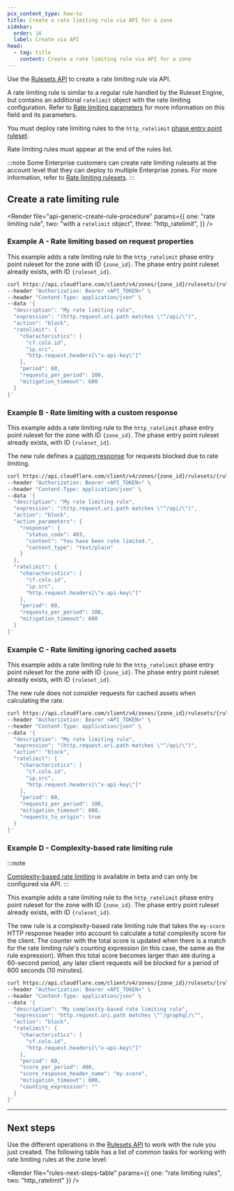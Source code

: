 ```yaml
---
pcx_content_type: how-to
title: Create a rate limiting rule via API for a zone
sidebar:
  order: 16
  label: Create via API
head:
  - tag: title
    content: Create a rate limiting rule via API for a zone
---
```



Use the [Rulesets API](/ruleset-engine/rulesets-api/) to create a rate limiting rule via API.

A rate limiting rule is similar to a regular rule handled by the Ruleset Engine, but contains an additional `ratelimit` object with the rate limiting configuration. Refer to [Rate limiting parameters](/waf/rate-limiting-rules/parameters/) for more information on this field and its parameters.

You must deploy rate limiting rules to the `http_ratelimit` [phase entry point ruleset](/ruleset-engine/about/rulesets/#entry-point-ruleset).

Rate limiting rules must appear at the end of the rules list.

:::note
Some Enterprise customers can create rate limiting rulesets at the account level that they can deploy to multiple Enterprise zones. For more information, refer to [Rate limiting rulesets](/waf/account/rate-limiting-rulesets/).
:::

## Create a rate limiting rule

<Render
	file="api-generic-create-rule-procedure"
	params={{
		one: "rate limiting rule",
		two: "with a `ratelimit` object",
		three: "http_ratelimit",
	}}
/>

### Example A - Rate limiting based on request properties

This example adds a rate limiting rule to the `http_ratelimit` phase entry point ruleset for the zone with ID `{zone_id}`. The phase entry point ruleset already exists, with ID `{ruleset_id}`.

```bash
curl https://api.cloudflare.com/client/v4/zones/{zone_id}/rulesets/{ruleset_id}/rules \
--header "Authorization: Bearer <API_TOKEN>" \
--header "Content-Type: application/json" \
--data '{
  "description": "My rate limiting rule",
  "expression": "(http.request.uri.path matches \"^/api/\")",
  "action": "block",
  "ratelimit": {
    "characteristics": [
      "cf.colo.id",
      "ip.src",
      "http.request.headers[\"x-api-key\"]"
    ],
    "period": 60,
    "requests_per_period": 100,
    "mitigation_timeout": 600
  }
}'
```

<Render file="api-create-ruleset-with-rule" />

### Example B - Rate limiting with a custom response

This example adds a rate limiting rule to the `http_ratelimit` phase entry point ruleset for the zone with ID `{zone_id}`. The phase entry point ruleset already exists, with ID `{ruleset_id}`.

The new rule defines a [custom response](/waf/rate-limiting-rules/create-zone-dashboard/#configure-a-custom-response-for-blocked-requests) for requests blocked due to rate limiting.

```bash null {9-13}
curl https://api.cloudflare.com/client/v4/zones/{zone_id}/rulesets/{ruleset_id}/rules \
--header "Authorization: Bearer <API_TOKEN>" \
--header "Content-Type: application/json" \
--data '{
  "description": "My rate limiting rule",
  "expression": "(http.request.uri.path matches \"^/api/\")",
  "action": "block",
  "action_parameters": {
    "response": {
      "status_code": 403,
      "content": "You have been rate limited.",
      "content_type": "text/plain"
    }
  },
  "ratelimit": {
    "characteristics": [
      "cf.colo.id",
      "ip.src",
      "http.request.headers[\"x-api-key\"]"
    ],
    "period": 60,
    "requests_per_period": 100,
    "mitigation_timeout": 600
  }
}'
```

<Render file="api-create-ruleset-with-rule" />

### Example C - Rate limiting ignoring cached assets

This example adds a rate limiting rule to the `http_ratelimit` phase entry point ruleset for the zone with ID `{zone_id}`. The phase entry point ruleset already exists, with ID `{ruleset_id}`.

The new rule does not consider requests for cached assets when calculating the rate.

```bash null {17}
curl https://api.cloudflare.com/client/v4/zones/{zone_id}/rulesets/{ruleset_id}/rules \
--header "Authorization: Bearer <API_TOKEN>" \
--header "Content-Type: application/json" \
--data '{
  "description": "My rate limiting rule",
  "expression": "(http.request.uri.path matches \"^/api/\")",
  "action": "block",
  "ratelimit": {
    "characteristics": [
      "cf.colo.id",
      "ip.src",
      "http.request.headers[\"x-api-key\"]"
    ],
    "period": 60,
    "requests_per_period": 100,
    "mitigation_timeout": 600,
    "requests_to_origin": true
  }
}'
```

<Render file="api-create-ruleset-with-rule" />

### Example D - Complexity-based rate limiting rule

:::note

[Complexity-based rate limiting](/waf/rate-limiting-rules/request-rate/#complexity-based-rate-limiting) is available in beta and can only be configured via API.
:::

This example adds a rate limiting rule to the `http_ratelimit` phase entry point ruleset for the zone with ID `{zone_id}`. The phase entry point ruleset already exists, with ID `{ruleset_id}`.

The new rule is a complexity-based rate limiting rule that takes the `my-score` HTTP response header into account to calculate a total complexity score for the client. The counter with the total score is updated when there is a match for the rate limiting rule's counting expression (in this case, the same as the rule expression). When this total score becomes larger than `400` during a 60-second period, any later client requests will be blocked for a period of 600 seconds (10 minutes).

```bash null {14-15}
curl https://api.cloudflare.com/client/v4/zones/{zone_id}/rulesets/{ruleset_id}/rules \
--header "Authorization: Bearer <API_TOKEN>" \
--header "Content-Type: application/json" \
--data '{
  "description": "My complexity-based rate limiting rule",
  "expression": "http.request.uri.path matches \"^/graphql/\"",
  "action": "block",
  "ratelimit": {
    "characteristics": [
      "cf.colo.id",
      "http.request.headers[\"x-api-key\"]"
    ],
    "period": 60,
    "score_per_period": 400,
    "score_response_header_name": "my-score",
    "mitigation_timeout": 600,
    "counting_expression": ""
  }
}'
```

<Render file="api-create-ruleset-with-rule" />

---

## Next steps

Use the different operations in the [Rulesets API](/ruleset-engine/rulesets-api/) to work with the rule you just created. The following table has a list of common tasks for working with rate limiting rules at the zone level:

<Render
	file="rules-next-steps-table"
	params={{ one: "rate limiting rules", two: "http_ratelimit" }}
/>
